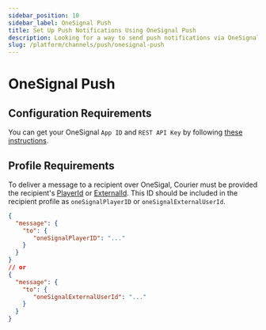 ```yaml
---
sidebar_position: 10
sidebar_label: OneSignal Push
title: Set Up Push Notifications Using OneSignal Push
description: Looking for a way to send push notifications via OneSignal Push? This step-by-step tutorial will show you how to integrate OneSignal Push's API the easy way.
slug: /platform/channels/push/onesignal-push
---
```


# OneSignal Push

## Configuration Requirements

You can get your OneSignal `App ID` and `REST API Key` by following [these instructions](https://documentation.onesignal.com/docs/accounts-and-keys).

## Profile Requirements

To deliver a message to a recipient over OneSigal, Courier must be
provided the recipient's [PlayerId](https://documentation.onesignal.com/docs/users#section-player-id) or [ExternalId](https://documentation.onesignal.com/docs/user-model-migration-guide#user-model). This ID should be included in the recipient profile as `oneSignalPlayerID` or `oneSignalExternalUserId`.

```json title=JSON
{
  "message": {
    "to": {
       "oneSignalPlayerID": "..."
    }
  }
}
// or 
{
  "message": {
    "to": {
       "oneSignalExternalUserId": "..."
    }
  }
}
```
